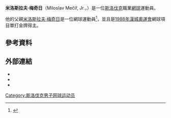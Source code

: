 {{note TA|G1=Tennis}}

{{Infobox 网球
|姓名=米洛斯拉夫·梅奇日
|照片=
|国籍={{SVK}}
|生年=1988年
|生日={{birth_date_and_age|1988|1|20|mf=y}}
|出生地=[[捷克斯洛伐克|捷克斯洛伐克]][[布拉格|布拉格]]
|居住地=[[斯洛伐克|斯洛伐克]][[布拉迪斯拉发|布拉迪斯拉发]]
|身高=6'5" (196 cm)
|体重=193 lbs (88 kg)
|持拍手=右
|反拍=單手
|转职业年=
|球拍=
|球衣=
|球鞋=
|image = Mecir WMQ14 (6) (14626960163).jpg
|单打最高排名=169（2014年8月11日）
|双打最高排名=282（2010年11月8日）
|现单打排名=
|现双打排名=
|单打冠军头衔=0
|双打冠军头衔=0
|职业战绩=
|奖金=227,201[[美元|美元]]
|澳网最好成绩=
|法网最好成绩=第一輪（2014年）
|温网最好成绩=
|美网最好成绩=
|大满贯个数=
|奥运会最好成绩=
}}

'''米洛斯拉夫·梅奇日'''（Miloslav Mečíř, Jr.，{{bd|1988年|1月20日}}）是一位[[斯洛伐克|斯洛伐克]]職業[[網球|網球]]運動員。

他的父親[[米洛斯拉夫·梅奇日|米洛斯拉夫·梅奇日]]是一位網球運動員<ref>{{Cite web |url=http://www.itftennis.com/procircuit/players/player/profile.aspx?playerid=100054820 |title=ITF Tennis – Mens Circuit – Player Biography: MECIR, Miloslav (SVK) |accessdate=2014-07-07 |archive-date=2013-09-22 |archive-url=https://web.archive.org/web/20130922031926/http://www.itftennis.com/ProCircuit/players/player/profile.aspx?playerid=100054820 |dead-url=no }}</ref>，並且是[[1988年漢城奧運會|1988年漢城奧運會]]網球項目單打金牌得主。

== 參考資料 ==
{{reflist}}

== 外部連結 ==
* {{ATP|id=MF36}}
* {{ITF Profile|id=100054820}}
* {{DavisCupplayerlink|id=100054820}}

{{DEFAULTSORT:Mečíř, Miloslav, Jr.}}
[[Category:斯洛伐克男子网球运动员|Category:斯洛伐克男子网球运动员]]
{{slovakia-bio-stub}}
{{網球運動員小作品}}